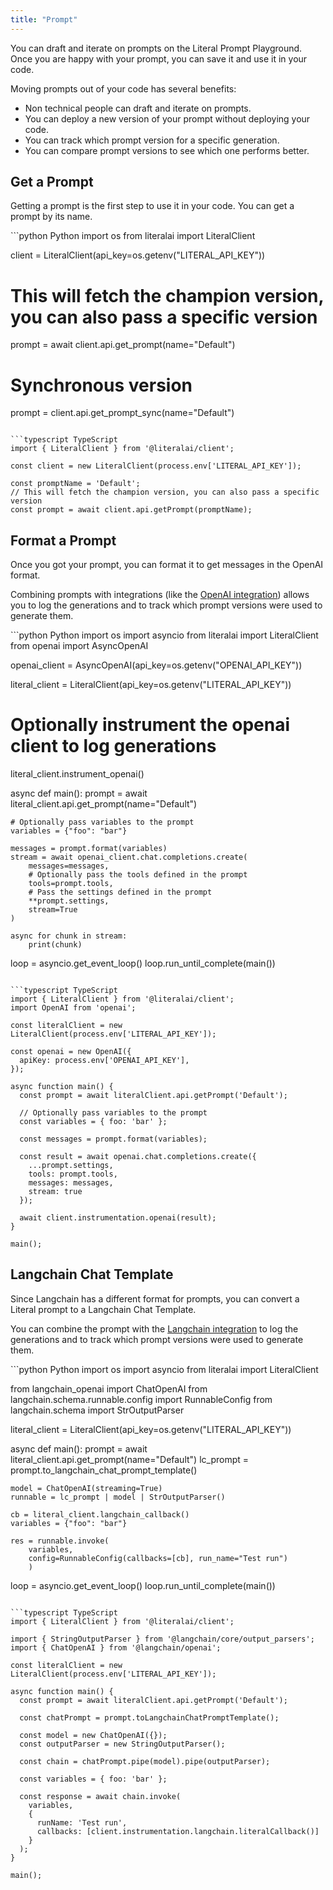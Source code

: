 ```yaml
---
title: "Prompt"
---
```


You can draft and iterate on prompts on the Literal Prompt Playground. Once you are happy with your prompt, you can save it and use it in your code.

Moving prompts out of your code has several benefits:
- Non technical people can draft and iterate on prompts.
- You can deploy a new version of your prompt without deploying your code.
- You can track which prompt version for a specific generation.
- You can compare prompt versions to see which one performs better.

## Get a Prompt

Getting a prompt is the first step to use it in your code. You can get a prompt by its name.

<CodeGroup>
```python Python
import os
from literalai import LiteralClient

client = LiteralClient(api_key=os.getenv("LITERAL_API_KEY"))
# This will fetch the champion version, you can also pass a specific version
prompt = await client.api.get_prompt(name="Default")

# Synchronous version
prompt = client.api.get_prompt_sync(name="Default")
```

```typescript TypeScript
import { LiteralClient } from '@literalai/client';

const client = new LiteralClient(process.env['LITERAL_API_KEY']);

const promptName = 'Default';
// This will fetch the champion version, you can also pass a specific version
const prompt = await client.api.getPrompt(promptName);
```

</CodeGroup>

## Format a Prompt

Once you got your prompt, you can format it to get messages in the OpenAI format.

Combining prompts with integrations (like the [OpenAI integration](/integrations/openai)) allows you to log the generations and to track which prompt versions were used to generate them.

<CodeGroup>
```python Python
import os
import asyncio
from literalai import LiteralClient
from openai import AsyncOpenAI

openai_client = AsyncOpenAI(api_key=os.getenv("OPENAI_API_KEY"))

literal_client = LiteralClient(api_key=os.getenv("LITERAL_API_KEY"))
# Optionally instrument the openai client to log generations
literal_client.instrument_openai()

async def main():
    prompt = await literal_client.api.get_prompt(name="Default")

    # Optionally pass variables to the prompt
    variables = {"foo": "bar"}

    messages = prompt.format(variables)
    stream = await openai_client.chat.completions.create(
        messages=messages,
        # Optionally pass the tools defined in the prompt
        tools=prompt.tools,
        # Pass the settings defined in the prompt
        **prompt.settings,
        stream=True
    )

    async for chunk in stream:
        print(chunk)

loop = asyncio.get_event_loop()
loop.run_until_complete(main())
```

```typescript TypeScript
import { LiteralClient } from '@literalai/client';
import OpenAI from 'openai';

const literalClient = new LiteralClient(process.env['LITERAL_API_KEY']);

const openai = new OpenAI({
  apiKey: process.env['OPENAI_API_KEY'],
});

async function main() {
  const prompt = await literalClient.api.getPrompt('Default');

  // Optionally pass variables to the prompt
  const variables = { foo: 'bar' };

  const messages = prompt.format(variables);

  const result = await openai.chat.completions.create({
    ...prompt.settings,
    tools: prompt.tools,
    messages: messages,
    stream: true
  });

  await client.instrumentation.openai(result);
}

main();

```

</CodeGroup>

## Langchain Chat Template

Since Langchain has a different format for prompts, you can convert a Literal prompt to a Langchain Chat Template.

You can combine the prompt with the [Langchain integration](/integrations/langchain) to log the generations and to track which prompt versions were used to generate them.

<CodeGroup>
```python Python
import os
import asyncio
from literalai import LiteralClient

from langchain_openai import ChatOpenAI
from langchain.schema.runnable.config import RunnableConfig
from langchain.schema import StrOutputParser

literal_client = LiteralClient(api_key=os.getenv("LITERAL_API_KEY"))

async def main():
    prompt = await literal_client.api.get_prompt(name="Default")
    lc_prompt = prompt.to_langchain_chat_prompt_template()

    model = ChatOpenAI(streaming=True)
    runnable = lc_prompt | model | StrOutputParser()
    
    cb = literal_client.langchain_callback()
    variables = {"foo": "bar"}

    res = runnable.invoke(
        variables, 
        config=RunnableConfig(callbacks=[cb], run_name="Test run")
        )

loop = asyncio.get_event_loop()
loop.run_until_complete(main())
```

```typescript TypeScript
import { LiteralClient } from '@literalai/client';

import { StringOutputParser } from '@langchain/core/output_parsers';
import { ChatOpenAI } from '@langchain/openai';

const literalClient = new LiteralClient(process.env['LITERAL_API_KEY']);

async function main() {
  const prompt = await literalClient.api.getPrompt('Default');

  const chatPrompt = prompt.toLangchainChatPromptTemplate();

  const model = new ChatOpenAI({});
  const outputParser = new StringOutputParser();

  const chain = chatPrompt.pipe(model).pipe(outputParser);

  const variables = { foo: 'bar' };

  const response = await chain.invoke(
    variables,
    {
      runName: 'Test run',
      callbacks: [client.instrumentation.langchain.literalCallback()]
    }
  );
}

main();

```

</CodeGroup>